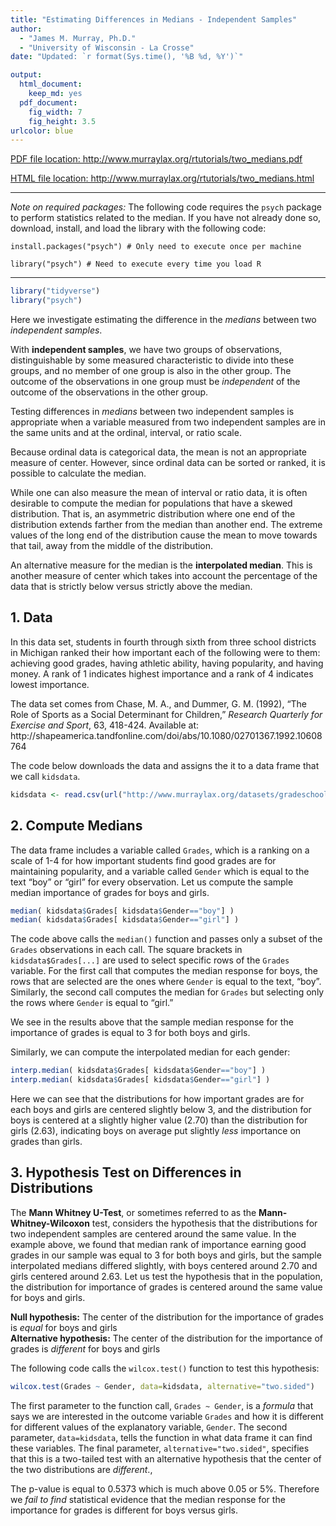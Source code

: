 ```yaml
---
title: "Estimating Differences in Medians - Independent Samples"
author: 
  - "James M. Murray, Ph.D."
  - "University of Wisconsin - La Crosse"
date: "Updated: `r format(Sys.time(), '%B %d, %Y')`"

output: 
  html_document:
    keep_md: yes
  pdf_document:
    fig_width: 7
    fig_height: 3.5
urlcolor: blue
---
```


[PDF file location: http://www.murraylax.org/rtutorials/two_medians.pdf](http://www.murraylax.org/rtutorials/two_medians.pdf)

[HTML file location: http://www.murraylax.org/rtutorials/two_medians.html](http://www.murraylax.org/rtutorials/two_medians.html)

* * * * 

*Note on required packages:*  The following code requires the `psych` package to perform statistics related to the median. If you have not already done so, download, install, and load the library with the following code:

`install.packages("psych") # Only need to execute once per machine`  

`library("psych") # Need to execute every time you load R`

* * * * 

```r
library("tidyverse")
library("psych")
```

Here we investigate estimating the difference in the *medians* between two *independent samples*.   

With **independent samples**, we have two groups of observations, distinguishable by some measured characteristic to divide into these groups, and no member of one group is also in the other group.  The outcome of the observations in one group must be *independent* of the outcome of the observations in the other group.  

Testing differences in *medians* between two independent samples is appropriate when a variable measured from two independent samples are in the same units and at the ordinal, interval, or ratio scale.

Because ordinal data is categorical data, the mean is not an appropriate measure of center.  However, since ordinal data can be sorted or ranked, it is possible to calculate the median.

While one can also measure the mean of interval or ratio data, it is often desirable to compute the median for populations that have a skewed distribution.  That is, an asymmetric distribution where one end of the distribution extends farther from the median than another end.  The extreme values of the long end of the distribution cause the mean to move towards that tail, away from the middle of the distribution.

An alternative measure for the median is the **interpolated median**.  This is another measure of center which takes into account the percentage of the data that is strictly below versus strictly above the median.  


## 1. Data ##
In this data set, students in fourth through sixth from three school districts in Michigan ranked their how important each of the following were to them: achieving good grades, having athletic ability, having popularity, and having money.  A rank of 1 indicates highest importance and a rank of 4 indicates lowest importance.  

The data set comes from Chase, M. A., and Dummer, G. M. (1992), "The Role of Sports as a Social Determinant for Children," *Research Quarterly for Exercise and Sport*, 63, 418-424. Available at: http://shapeamerica.tandfonline.com/doi/abs/10.1080/02701367.1992.10608764

The code below downloads the data and assigns the it to a data frame that we call `kidsdata`.

```r
kidsdata <- read.csv(url("http://www.murraylax.org/datasets/gradeschool.csv"))
```

## 2. Compute Medians ##
The data frame includes a variable called `Grades`, which is a ranking on a scale of 1-4 for how important students find good grades are for maintaining popularity, and a variable called `Gender` which is equal to the text "boy" or "girl" for every observation.  Let us compute the sample median importance of grades for boys and girls.
```r

median( kidsdata$Grades[ kidsdata$Gender=="boy"] )
median( kidsdata$Grades[ kidsdata$Gender=="girl"] )
```

The code above calls the `median()` function and passes only a subset of the `Grades` observations in each call.  The square brackets in `kidsdata$Grades[...]` are used to select specific rows of the `Grades` variable.  For the first call that computes the median response for boys, the rows that are selected are the ones where `Gender` is equal to the text, "boy".  Similarly, the second call computes the median for `Grades` but selecting only the rows where `Gender` is equal to "girl."

We see in the results above that the sample median response for the importance of grades is equal to 3 for both boys and girls.

Similarly, we can compute the interpolated median for each gender:
```r
interp.median( kidsdata$Grades[ kidsdata$Gender=="boy"] )
interp.median( kidsdata$Grades[ kidsdata$Gender=="girl"] )
```

Here we can see that the distributions for how important grades are for each boys and girls are centered slightly below 3, and the distribution for boys is centered at a slightly higher value (2.70) than the distribution for girls (2.63), indicating boys on average put slightly *less* importance on grades than girls.

## 3. Hypothesis Test on Differences in Distributions ##
The **Mann Whitney U-Test**, or sometimes referred to as the **Mann-Whitney-Wilcoxon** test, considers the hypothesis that the distributions for two independent samples are centered around the same value.  In the example above, we found that median rank of importance earning good grades in our sample was equal to 3 for both boys and girls, but the sample interpolated medians differed slightly, with boys centered around 2.70 and girls centered around 2.63.  Let us test the hypothesis that in the population, the distribution for importance of grades is centered around the same value for boys and girls.

**Null hypothesis:** The center of the distribution for the importance of grades is *equal* for boys and girls   
**Alternative hypothesis:** The center of the distribution for the importance of grades is *different* for boys and girls  

The following code calls the `wilcox.test()` function to test this hypothesis:
```r
wilcox.test(Grades ~ Gender, data=kidsdata, alternative="two.sided")
```

The first parameter to the function call, `Grades ~ Gender`, is a *formula* that says we are interested in the outcome variable `Grades` and how it is different for different values of the explanatory variable, `Gender`. The second parameter, `data=kidsdata`, tells the function in what data frame it can find these variables. The final parameter, `alternative="two.sided"`, specifies that this is a two-tailed test with an alternative hypothesis that the center of the two distributions are *different*.,

The p-value is equal to 0.5373 which is much above 0.05 or 5\%. Therefore we *fail to find* statistical evidence that the median response for the importance for grades is different for boys versus girls.